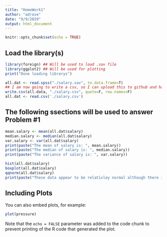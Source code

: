 ```yaml
---
title: "HomeWork1"
author: "adrose"
date: "9/9/2019"
output: html_document
---
```


```r
knitr::opts_chunk$set(echo = TRUE)
```

## Load the library(s)

```r
library(foreign) ## Will be used to load .sav file
library(ggplot2) ## Will be used for plotting
print("Done loading librarys")
```

```r
all.dat <- read.spss("./salary.sav", to.data.frame=T)
## I am now going to write a csv, so I can upload this to github and have the data in a remote location
write.csv(all.data, "./salary.csv", quote=F, row.names=F)
all.dat <- read.csv('./salary.csv')
```


## The following ssections will be used to answer Problem #1
```r
mean.salary <- mean(all.dat$salary)
median.salary <- median(all.dat$salary)
var.salary <- var(all.dat$salary)
print(paste("The mean of salary is: ", mean.salary))
print(paste("The median of salary is: ", median.salary))
print(paste("The variance of salary is: ", var.salary))

```
```r
hist(all.dat$salary)
boxplot(all.dat$salary)
qqnorm(all.dat$salary)
print(paste("These data appear to be relativley normal although there is one lower bound outlier"))
```

## Including Plots

You can also embed plots, for example:

```r
plot(pressure)
```

Note that the `echo = FALSE` parameter was added to the code chunk to prevent printing of the R code that generated the plot.
